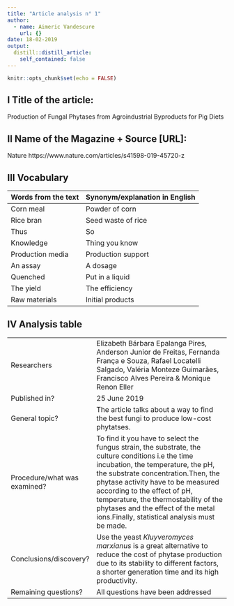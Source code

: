 ```yaml
---
title: "Article analysis n° 1"
author:
  - name: Aimeric Vandescure
    url: {}
date: 18-02-2019
output:
  distill::distill_article:
    self_contained: false
---
```


```r
knitr::opts_chunk$set(echo = FALSE)
```

## I Title of the article: 

Production of Fungal Phytases from Agroindustrial Byproducts for Pig Diets 


## II Name of the Magazine + Source [URL]:

Nature https://www.nature.com/articles/s41598-019-45720-z


## III Vocabulary 

| Words from the text | Synonym/explanation in English |
| ------------------- | ------------------------------ |
| Corn meal           | Powder of corn                 |
| Rice bran           | Seed waste of rice             |
| Thus                | So                             |
| Knowledge           | Thing you know                 |
| Production media    | Production support             |
| An assay            | A dosage                       |
| Quenched            | Put in a liquid                |
| The yield           | The efficiency                 |
| Raw materials       | Initial products               |


## IV Analysis table 

|                              |                                                                     |
| ---------------------------- | ------------------------------------------------------------------- |
| Researchers                  | Elizabeth Bárbara Epalanga Pires, Anderson Junior de Freitas, Fernanda França e Souza, Rafael Locatelli Salgado, Valéria Monteze Guimarães, Francisco Alves Pereira & Monique Renon Eller                         |
| Published in?                | 25 June 2019                                                       |
| General topic?               | The article talks about a way to find the best fungi to produce low-cost phytatses.|
| Procedure/what was examined? | To find it you have to select the fungus strain, the substrate, the culture conditions i.e the time incubation, the temperature, the pH, the substrate concentration.Then, the phytase activity have to be measured according to the effect of pH, temperature, the thermostability of the phytases and the effect of the metal ions.Finally, statistical analysis must be made. |
| Conclusions/discovery?       | Use the yeast *Kluyveromyces marxianus* is a great alternative to reduce the cost of phytase production due to its stability to different factors, a shorter generation time and its high productivity.      |
| Remaining questions?         | All questions have been addressed |


